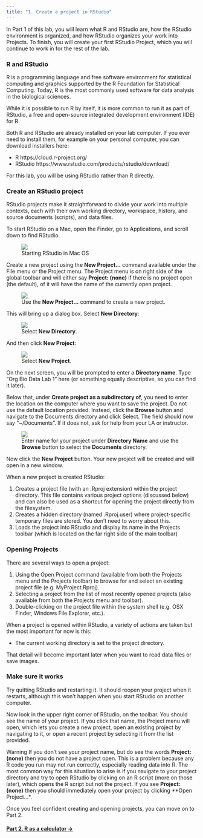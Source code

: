 ```yaml
---
title: "1. Create a project in RStudio"
---
```


In Part 1 of this lab, you will learn what R and RStudio are, how the RStudio environment is organized, and how RStudio organizes your work into Projects. To finish, you will create your first RStudio Project, which you will continue to work in for the rest of the lab.


### R and RStudio

R is a programming language and free software environment for statistical computing and graphics supported by the R Foundation for Statistical Computing. Today, R is the most commonly used software for data analysis in the biological sciences.

While it is possible to run R by itself, it is more common to run it as part of RStudio, a free and open-source integrated development environment (IDE) for R.

Both R and RStudio are already installed on your lab computer. If you ever need to install them, for example on your personal computer, you can download installers here:

- R   https://cloud.r-project.org/
- RStudio   https://www.rstudio.com/products/rstudio/download/

For this lab, you will be using RStudio rather than R directly.

### Create an RStudio project

RStudio projects make it straightforward to divide your work into multiple contexts, each with their own working directory, workspace, history, and source documents (scripts), and data files.

To start RStudio on a Mac, open the Finder, go to Applications, and scroll down to find RStudio.

<figure class="figure">
  <a href="images/rstudio_start.png" data-lightbox="rstudio-start" data-title="Starting RStudio in Mac OS"><img src="images/rstudio_start.png" class="figure-img img-thumbnail"></a>
  <figcaption class="figure-caption">Starting RStudio in Mac OS</figcaption>
</figure>

Create a new project using the **New Project...** command available under the File menu or the Project menu. The Project menu is on right side of the global toolbar and will either say **Project: (none)** if there is no project open (the default), of it will have the name of the currently open project.

<figure class="figure">
  <a href="images/rstudio_new_proj_1.png" data-lightbox="rstudio-new-proj" data-title="Use the New Project... command to create a new project."><img src="images/rstudio_new_proj_1.png" class="figure-img img-thumbnail"></a>
  <figcaption class="figure-caption">Use the <strong>New Project...</strong> command to create a new project.</figcaption>
</figure>

This will bring up a dialog box. Select **New Directory**:

<figure class="figure">
  <a href="images/rstudio_new_proj_2.png" data-lightbox="rstudio-new-proj" data-title="Select New Directory."><img src="images/rstudio_new_proj_2.png" class="figure-img img-thumbnail"></a>
  <figcaption class="figure-caption">Select <strong>New Directory</strong>.</figcaption>
</figure>

And then click **New Project**:

<figure class="figure">
  <a href="images/rstudio_new_proj_3.png" data-lightbox="rstudio-new-proj" data-title="Select New Project"><img src="images/rstudio_new_proj_3.png" class="figure-img img-thumbnail"></a>
  <figcaption class="figure-caption">Select <strong>New Project</strong>.</figcaption>
</figure>

On the next screen, you will be prompted to enter a **Directory name**. Type "Org Bio Data Lab 1" here (or something equally descriptive, so you can find it later).

Below that, under **Create project as a subdirectory of**, you need to enter the location on the computer where you want to save the project. Do not use the default location provided. Instead, click the **Browse** button and navigate to the Documents directory and click Select. The field should now say "~/Documents". If it does not, ask for help from your LA or instructor.

<figure class="figure">
  <a href="images/rstudio_new_proj_4.png" data-lightbox="rstudio-new-proj" data-title="Enter name for your project under Directory Name and use the Browse button to select the Documents directory."><img src="images/rstudio_new_proj_4.png" class="figure-img img-thumbnail"></a>
  <figcaption class="figure-caption">Enter name for your project under <strong>Directory Name</strong> and use the <strong>Browse</strong> button to select the <strong>Documents</strong> directory.</figcaption>
</figure>

Now click the **New Project** button. Your new project will be created and will open in a new window.

When a new project is created RStudio:

1. Creates a project file (with an .Rproj extension) within the project directory. This file contains various project options (discussed below) and can also be used as a shortcut for opening the project directly from the filesystem.
2. Creates a hidden directory (named .Rproj.user) where project-specific temporary files are stored. You don't need to worry about this.
3. Loads the project into RStudio and display its name in the Projects toolbar (which is located on the far right side of the main toolbar)

### Opening Projects

There are several ways to open a project:

1. Using the Open Project command (available from both the Projects menu and the Projects toolbar) to browse for and select an existing project file (e.g. MyProject.Rproj).
2. Selecting a project from the list of most recently opened projects (also available from both the Projects menu and toolbar).
3. Double-clicking on the project file within the system shell (e.g. OSX Finder, Windows File Explorer, etc.).

When a project is opened within RStudio, a variety of actions are taken but the most important for now is this:

- The current working directory is set to the project directory.

That detail will become important later when you want to read data files or save images.

### Make sure it works

Try quitting RStudio and restarting it. It should reopen your project when it restarts, although this won't happen when you start RStudio on another computer.

Now look in the upper right corner of RStudio, on the toolbar. You should see the name of your project. If you click that name, the Project menu will open, which lets you create a new project, open an existing project by navigating to it, or open a recent project by selecting it from the list provided.

<span class="label label-warning">Warning</span> If you don't see your project name, but do see the words **Project: (none)** then you do not have a project open. This is a problem because any R code you run may not run correctly, especially reading data into R. The most common way for this situation to arise is if you navigate to your project directory and try to open RStudio by clicking on an R script (more on those later), which opens the R script but not the project. If you see **Project: (none)** then you should immediately open your project by clicking **Open Project...*.

Once you feel confident creating and opening projects, you can move on to Part 2.

#### [Part 2. R as a calculator &rarr;](lab1_calc.html)